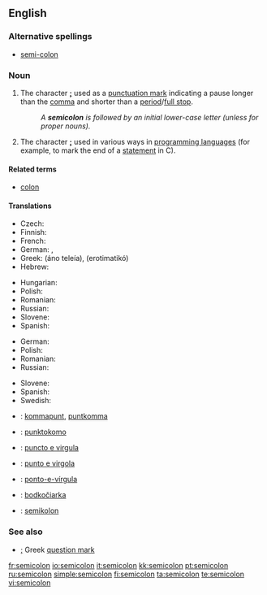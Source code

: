 {{punctuation marks}}
==English==

===Alternative spellings===
* [[semi-colon]]

===Noun===
{{en-noun}}

# {{typography}} The character '''[[;]]''' used as a [[punctuation mark]] indicating a pause longer than the [[comma]] and shorter than a [[period]]/[[full stop]].
#: ''A '''semicolon''' is followed by an initial lower-case letter (unless for proper nouns).''
# {{typography}} The character '''[[;]]''' used in various ways in [[programming language]]s (for example, to mark the end of a [[statement]] in C).

====Related terms====
* [[colon]]

====Translations====
{{trans-top|punctuation mark indicating a pause longer than the comma}}
* Czech: {{t-|cs|středník|m}}
* Finnish: {{t+|fi|puolipiste}}
* French: {{t+|fr|point-virgule|m}}
* German: {{t+|de|Strichpunkt|m}}, {{t+|de|Semikolon|n}}
* Greek: {{t-|el|άνω τελεία|f|sc=Grek}} (áno teleía), {{t+|el|ερωτηματικό|n|sc=Grek}} (erotimatikó)
* Hebrew: {{t-|he|נקודה ופסיק|sc=Hebr}}
{{trans-mid}}
* Hungarian: {{t|hu|pontosvessző}}
* Polish: {{t+|pl|średnik|m}}
* Romanian: {{t-|ro|punct şi virgulă}}
* Russian: {{t+|ru|точка с запятой|f|tr=tóčka s zapjatój|sc=Cyrl}}
* Slovene: {{t+|sl|podpičje|n}}
* Spanish: {{t-|es|punto y coma|m}}
{{trans-bottom}}

{{trans-top| The character '''[[;]]''' used in various ways in programming languages}}
* German: {{t+|de|Semikolon|n}}
* Polish: {{t+|pl|średnik|m}}
* Romanian: {{t-|ro|punct şi virgulă}}
* Russian: {{t+|ru|точка с запятой|f|tr=tóčka s zapjatój|sc=Cyrl}}
{{trans-mid}}
* Slovene: {{t+|sl|podpičje|n}}
* Spanish: {{t-|es|punto y coma|m}}
* Swedish: {{t+|sv|semikolon|n}}
{{trans-bottom}}

{{checktrans-top}}
* {{ttbc|Dutch}}: [[kommapunt]], [[puntkomma]]
* {{ttbc|Esperanto}}: [[punktokomo]]
* {{ttbc|Interlingua}}: [[puncto e virgula]]
* {{ttbc|Italian}}: [[punto e virgola]] {{m}}
* {{ttbc|Portuguese}}: [[ponto-e-vírgula]] {{m}}
* {{ttbc|Slovak}}: [[bodkočiarka]] {{f}}
* {{ttbc|Swedish}}: [[semikolon]]
{{checktrans-bottom}}

===See also===
* [[;]] Greek [[question mark]]

[[fr:semicolon]]
[[io:semicolon]]
[[it:semicolon]]
[[kk:semicolon]]
[[pt:semicolon]]
[[ru:semicolon]]
[[simple:semicolon]]
[[fi:semicolon]]
[[ta:semicolon]]
[[te:semicolon]]
[[vi:semicolon]]